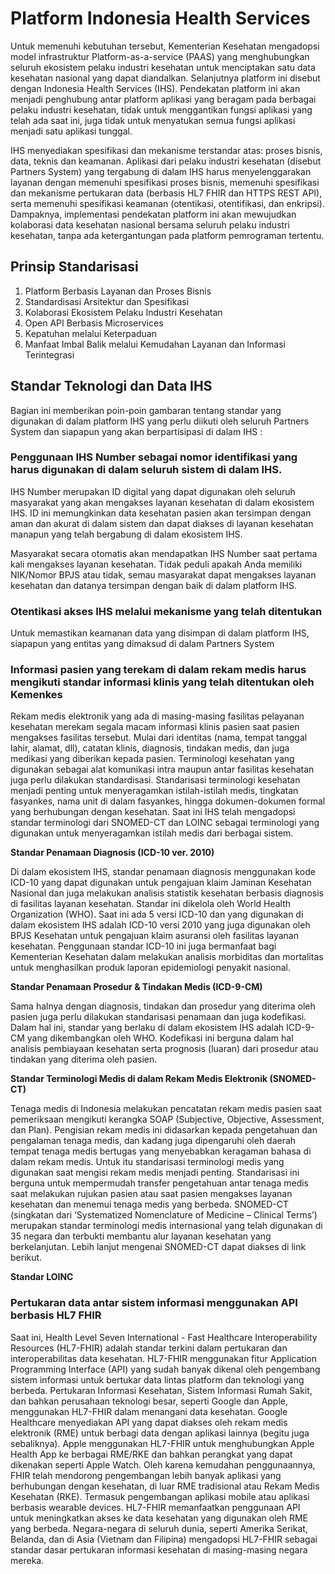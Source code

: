 # Platform Indonesia Health Services

Untuk memenuhi kebutuhan tersebut, Kementerian Kesehatan mengadopsi model infrastruktur Platform-as-a-service (PAAS) yang menghubungkan seluruh ekosistem pelaku industri kesehatan untuk menciptakan satu data kesehatan nasional yang dapat diandalkan. Selanjutnya platform ini disebut dengan Indonesia Health Services (IHS). Pendekatan platform ini akan menjadi penghubung antar platform aplikasi yang beragam pada berbagai pelaku industri kesehatan, tidak untuk menggantikan fungsi aplikasi yang telah ada saat ini, juga tidak untuk menyatukan semua fungsi aplikasi menjadi satu aplikasi tunggal.

IHS menyediakan spesifikasi dan mekanisme terstandar atas: proses bisnis, data, teknis dan keamanan. Aplikasi dari pelaku industri kesehatan (disebut Partners System) yang tergabung di dalam IHS harus menyelenggarakan layanan dengan memenuhi spesifikasi proses bisnis, memenuhi spesifikasi dan mekanisme pertukaran data (berbasis HL7 FHIR dan HTTPS REST API), serta memenuhi spesifikasi keamanan (otentikasi, otentifikasi, dan enkripsi). Dampaknya, implementasi pendekatan platform ini akan mewujudkan kolaborasi data kesehatan nasional bersama seluruh pelaku industri kesehatan, tanpa ada ketergantungan pada platform pemrograman tertentu.

## Prinsip Standarisasi

1.	Platform Berbasis Layanan dan Proses Bisnis
2.	Standardisasi Arsitektur dan Spesifikasi
3.	Kolaborasi Ekosistem Pelaku Industri Kesehatan
4.	Open API Berbasis Microservices
5.	Kepatuhan melalui Keterpaduan
6.	Manfaat Imbal Balik melalui Kemudahan Layanan dan Informasi Terintegrasi

## Standar Teknologi dan Data IHS

Bagian ini memberikan poin-poin gambaran tentang standar yang digunakan di dalam platform IHS yang perlu diikuti oleh seluruh Partners System dan siapapun yang akan berpartisipasi di dalam IHS :

### Penggunaan IHS Number sebagai nomor identifikasi yang harus digunakan di dalam seluruh sistem di dalam IHS.

IHS Number merupakan ID digital yang dapat digunakan oleh seluruh masyarakat yang akan mengakses layanan kesehatan di dalam ekosistem IHS. ID ini memungkinkan data kesehatan pasien akan tersimpan dengan aman dan akurat di dalam sistem dan dapat diakses di layanan kesehatan manapun yang telah bergabung di dalam ekosistem IHS.

Masyarakat secara otomatis akan mendapatkan IHS Number saat pertama kali mengakses layanan kesehatan. Tidak peduli apakah Anda memiliki NIK/Nomor BPJS atau tidak, semau masyarakat dapat mengakses layanan kesehatan dan datanya tersimpan dengan baik di dalam platform IHS.

### Otentikasi akses IHS melalui mekanisme yang telah ditentukan

Untuk memastikan keamanan data yang disimpan di dalam platform IHS, siapapun yang entitas yang dimaksud di dalam Partners System 

### Informasi pasien yang terekam di dalam rekam medis harus mengikuti standar informasi klinis yang telah ditentukan oleh Kemenkes

Rekam medis elektronik yang ada di masing-masing fasilitas pelayanan kesehatan merekam segala macam informasi klinis pasien saat pasien mengakses fasilitas tersebut. Mulai dari identitas (nama, tempat tanggal lahir, alamat, dll), catatan klinis, diagnosis, tindakan medis, dan juga medikasi yang diberikan kepada pasien. Terminologi kesehatan yang digunakan sebagai alat komunikasi intra maupun antar fasilitas kesehatan juga perlu dilakukan standardisasi. Standarisasi terminologi kesehatan menjadi penting untuk menyeragamkan istilah-istilah medis, tingkatan fasyankes, nama unit di dalam fasyankes, hingga dokumen-dokumen formal yang berhubungan dengan kesehatan. Saat ini IHS telah mengadopsi standar terminologi dari SNOMED-CT dan LOINC sebagai terminologi yang digunakan untuk menyeragamkan istilah medis dari berbagai sistem.

**Standar Penamaan Diagnosis (ICD-10 ver. 2010)**

Di dalam ekosistem IHS, standar penamaan diagnosis menggunakan kode ICD-10 yang dapat digunakan untuk pengajuan klaim Jaminan Kesehatan Nasional dan juga melakukan analisis statistik kesehatan berbasis diagnosis di fasilitas layanan kesehatan. Standar ini dikelola oleh World Health Organization (WHO). Saat ini ada 5 versi ICD-10 dan yang digunakan di dalam ekosistem IHS adalah ICD-10 versi 2010 yang juga digunakan oleh BPJS Kesehatan untuk pengajuan klaim asuransi oleh fasilitas layanan kesehatan. Penggunaan standar ICD-10 ini juga bermanfaat bagi Kementerian Kesehatan dalam melakukan analisis morbiditas dan mortalitas untuk menghasilkan produk laporan epidemiologi penyakit nasional.

**Standar Penamaan Prosedur & Tindakan Medis (ICD-9-CM)**

Sama halnya dengan diagnosis, tindakan dan prosedur yang diterima oleh pasien juga perlu dilakukan standarisasi penamaan dan juga kodefikasi. Dalam hal ini, standar yang berlaku di dalam ekosistem IHS adalah ICD-9-CM yang dikembangkan oleh WHO. Kodefikasi ini berguna dalam hal analisis pembiayaan kesehatan serta prognosis (luaran) dari prosedur atau tindakan yang diterima oleh pasien.

**Standar Terminologi Medis di dalam Rekam Medis Elektronik (SNOMED-CT)**

Tenaga medis di Indonesia melakukan pencatatan rekam medis pasien saat pemeriksaan mengikuti kerangka SOAP (Subjective, Objective, Assessment, dan Plan). Pengisian rekam medis ini didasarkan kepada pengetahuan dan pengalaman tenaga medis, dan kadang juga dipengaruhi oleh daerah tempat tenaga medis bertugas yang menyebabkan keragaman bahasa di dalam rekam medis. Untuk itu standarisasi terminologi medis yang digunakan saat mengisi rekam medis menjadi penting. Standarisasi ini berguna untuk mempermudah transfer pengetahuan antar tenaga medis saat melakukan rujukan pasien atau saat pasien mengakses layanan kesehatan dan menemui tenaga medis yang berbeda. SNOMED-CT (singkatan dari ‘Systematized Nomenclature of Medicine – Clinical Terms’) merupakan standar terminologi medis internasional yang telah digunakan di 35 negara dan terbukti membantu alur layanan kesehatan yang berkelanjutan. Lebih lanjut mengenai SNOMED-CT dapat diakses di link berikut.

**Standar LOINC**

### Pertukaran data antar sistem informasi menggunakan API berbasis HL7 FHIR

Saat ini, Health Level Seven International - Fast Healthcare Interoperability Resources (HL7-FHIR) adalah standar terkini dalam pertukaran dan interoperabilitas data kesehatan. HL7-FHIR menggunakan fitur Application Programming Interface (API) yang sudah banyak dikenal oleh pengembang sistem informasi untuk bertukar data lintas platform dan teknologi yang berbeda. Pertukaran Informasi Kesehatan, Sistem Informasi Rumah Sakit, dan bahkan perusahaan teknologi besar, seperti Google dan Apple, menggunakan HL7-FHIR dalam menangani data kesehatan. Google Healthcare menyediakan API yang dapat diakses oleh rekam medis elektronik (RME) untuk berbagi data dengan aplikasi lainnya (begitu juga sebaliknya). Apple menggunakan HL7-FHIR untuk menghubungkan Apple Health App ke berbagai RME/RKE dan bahkan perangkat yang dapat dikenakan seperti 
Apple Watch.
Oleh karena kemudahan penggunaannya, FHIR telah mendorong pengembangan lebih banyak aplikasi yang berhubungan dengan kesehatan, di luar RME tradisional atau Rekam Medis Kesehatan (RKE). Termasuk pengembangan aplikasi mobile atau aplikasi berbasis wearable devices. HL7-FHIR memanfaatkan penggunaan API untuk meningkatkan akses ke data kesehatan yang digunakan oleh RME yang berbeda. Negara-negara di seluruh dunia, seperti Amerika Serikat, Belanda, dan di Asia (Vietnam dan Filipina) mengadopsi HL7-FHIR sebagai standar dasar pertukaran informasi kesehatan di masing-masing negara mereka.